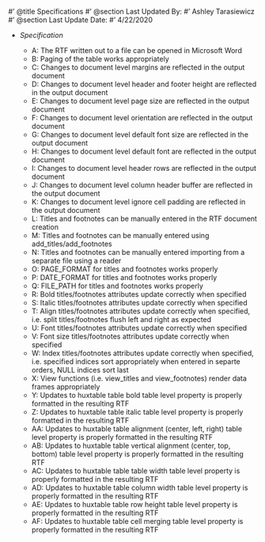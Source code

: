 #' @title Specifications
#' @section Last Updated By:
#' Ashley Tarasiewicz
#' @section Last Update Date:
#' 4/22/2020

+ _Specification_

  + A: The RTF written out to a file can be opened in Microsoft Word
  + B: Paging of the table works appropriately 
  + C: Changes to document level margins are reflected in the output document
  + D: Changes to document level header and footer height are reflected in the output document
  + E: Changes to document level page size are reflected in the output document
  + F: Changes to document level orientation are reflected in the output document
  + G: Changes to document level default font size are reflected in the output document
  + H: Changes to document level default font are reflected in the output document
  + I: Changes to document level header rows are reflected in the output document
  + J: Changes to document level column header buffer are reflected in the output document
  + K: Changes to document level ignore cell padding are reflected in the output document
  + L: Titles and footnotes can be manually entered in the RTF document creation
  + M: Titles and footnotes can be manually entered using add_titles/add_footnotes
  + N: Titles and footnotes can be manually entered importing from a separate file using a reader
  + O: PAGE_FORMAT for titles and footnotes works properly
  + P: DATE_FORMAT for titles and footnotes works properly
  + Q: FILE_PATH for titles and footnotes works properly
  + R: Bold titles/footnotes attributes update correctly when specified
  + S: Italic titles/footnotes attributes update correctly when specified
  + T: Align titles/footnotes attributes update correctly when specified, i.e. split titles/footnotes flush left and right as expected
  + U: Font titles/footnotes attributes update correctly when specified
  + V: Font size titles/footnotes attributes update correctly when specified
  + W: Index titles/footnotes attributes update correctly when specified, i.e. specified indices sort appropriately when entered in separte orders, NULL indices sort last
  + X: View functions (i.e. view_titles and view_footnotes) render data frames appropriately
  + Y: Updates to huxtable table bold table level property is properly formatted in the resulting RTF
  + Z: Updates to huxtable table italic table level property is properly formatted in the resulting RTF
  + AA: Updates to huxtable table alignment (center, left, right) table level property is properly formatted in the resulting RTF
  + AB: Updates to huxtable table vertical alignment (center, top, bottom) table level property is properly formatted in the resulting RTF
  + AC: Updates to huxtable table table width table level property is properly formatted in the resulting RTF
  + AD: Updates to huxtable table column width table level property is properly formatted in the resulting RTF
  + AE: Updates to huxtable table row height table level property is properly formatted in the resulting RTF
  + AF: Updates to huxtable table cell merging table level property is properly formatted in the resulting RTF
